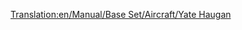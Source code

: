 [[Translation:en/Manual/Base Set/Aircraft/Yate Haugan]]

{{es/Aeronaves|Nombre=Yate Haugan
|Imagen=[[File:en/BAC-AërospatialConcorde.png|Yate Haugan]]
|Precio=307.616 € (153.808 £)
|Velocidad=2,330 km/h (1,448 mph)
|Coste-anual=14.062 € (7,031 £)
|Diseño=1968
|Duración=25
|Capacidad=100 pasajeros y 20 sacos de correo
|
|Descripción=Primer Avión supersónico. Precio de construccion y mantenimiento muy alto.Útiles para las rutas de distancias largas o de esquina a esquina.
|Vida-real=BAC-Aérospatiale Concorde
}}